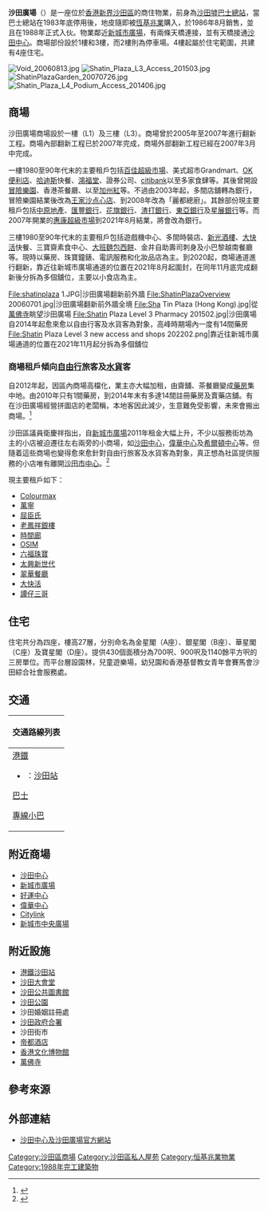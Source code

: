 {{Otheruses|subject=香港新界沙田一個私人屋苑'''沙田廣場'''|other=沙田另一個私人屋苑|沙田中心}}

{{Infobox_housinghk
| name = 沙田廣場<br/>Shatin Plaza
| logo =
| photo = Shatin Plaza 201403.jpg
| phototitle = 沙田廣場
| address = {{HKG}}[[新界|新界]][[沙田_(香港)|沙田]][[沙田正街|沙田正街]]21-27號
| developer = [[恆基兆業|恆基兆業]]
| use = 商場、住宅
| blocknumber = 4
| floornumber = L1－L4＋27層
| yearofcompletion = 1988年
| former = [[沙田墟|沙田墟]][[公共運輸交匯處|巴士總站]]
| facilities = 店舖、食肆
| website = {{url|http://www.hld.com/property/locallease/arcade/nt/shatinplz/index.htm}}
}}
'''沙田廣場'''（{{lang-en|Shatin Plaza}}）是一座位於[[香港|香港]][[新界|新界]][[沙田區|沙田區]]的商住物業，前身為[[沙田墟|沙田墟]][[公共運輸交匯處|巴士總站]]，當巴士總站在1983年底停用後，地皮隨即被[[恆基兆業|恆基兆業]]購入，於1986年8月銷售，並且在1988年正式入伙。物業鄰近[[新城市廣場|新城市廣場]]，有兩條天橋連接，並有天橋接通[[沙田中心|沙田中心]]。商場部份設於1樓和3樓，而2樓則為停車場。4樓起屬於住宅範圍，共建有4座住宅。

[[File:Void_20060813.jpg|right]]
[[File:Shatin_Plaza_L3_Access_201503.jpg|right]]
[[File:ShatinPlazaGarden_20070726.jpg|right]]
[[File:Shatin_Plaza_L4_Podium_Access_201406.jpg|right]]

==商場==
沙田廣場商場設於一樓（L1）及三樓（L3）。商場曾於2005年至2007年進行翻新工程。商場內部翻新工程已於2007年完成，商場外部翻新工程已經在2007年3月中完成。

一樓1980至90年代末的主要租戶包括[[百佳超級市場|百佳超級市場]]、美式超市Grandmart、[[OK便利店|OK便利店]]、[[哈迪斯|哈迪斯]]快餐、[[鴻福堂|鴻福堂]]、證券公司、[[citibank|citibank]]以至多家食肆等。其後曾開設[[冒險樂園|冒險樂園]]、香港茶餐廳、以至[[加州紅|加州紅]]等。不過由2003年起，多間店舖轉為銀行，冒險樂園結業後改為[[王家沙点心店|王家沙点心店]]、到2008年改為「麗都總廚」。其餘部份現主要租戶包括[[中原地產|中原地產]]、[[匯豐銀行|匯豐銀行]]、[[花旗銀行|花旗銀行]]、[[渣打銀行|渣打銀行]]、[[東亞銀行|東亞銀行]]及[[星展銀行|星展銀行]]等。而2007年開業的[[惠康超級市場|惠康超級市場]]到2021年8月結業，將會改為銀行。

三樓1980至90年代末的主要租戶包括遊戲機中心、多間時裝店、[[新光酒樓|新光酒樓]]、[[大快活|大快活]]快餐、三寶齋素食中心、[[大班麵包西餅|大班麵包西餅]]、金井自助壽司刺身及小巴黎越南餐廳等。現時以藥房、珠寶鐘錶、電訊服務和化妝品店為主。到2020起，商場通道進行翻新，靠近往新城市廣場通道的位置在2021年8月起圍封，在同年11月底完成翻新後分拆為多個舖位，主要以小食店為主。

<gallery>
File:shatinplaza 1.JPG|沙田廣場翻新前外牆
File:ShatinPlazaOverview 20060701.jpg|沙田廣場翻新前外牆全境
File:Sha Tin Plaza (Hong Kong).jpg|從[[萬佛寺|萬佛寺]]眺望沙田廣場
File:Shatin Plaza Level 3 Pharmacy 201502.jpg|沙田廣場自2014年起愈來愈以自由行客及水貨客為對象，高峰時期場內一度有14間藥房
File:Shatin Plaza Level 3 new access and shops 202202.png|靠近往新城市廣場通道的位置在2021年11月起分拆為多個舖位
</gallery>

===商場租戶傾向[[自由行|自由行]]旅客及[[水貨|水貨]]客===
自2012年起，因區內商場高檔化，業主亦大幅加租，由齋舖、茶餐廳變成[[藥房|藥房]]集中地。由2010年只有1間藥房，到2014年末有多達14間註冊藥房及賣藥店舖。有在沙田廣場經營拼圖店的老闆稱，本地客因此減少，生意難免受影響，未來會搬出商場。<ref>{{Cite web |url=http://specials.mingpao.com/cfm/News.cfm?SpecialsID=141&News=d9f3222c17323f48dd8307225cbd3656c98207a7191b702ed4c367641a0f7c56b4 |title=商場4年增7藥店 小店客減擬搬走 《明報》 2014年8月10日 |accessdate=2014年8月23日 |archive-date=2014年8月26日 |archive-url=https://web.archive.org/web/20140826115615/http://specials.mingpao.com/cfm/News.cfm?SpecialsID=141&News=d9f3222c17323f48dd8307225cbd3656c98207a7191b702ed4c367641a0f7c56b4 |dead-url=yes }}</ref>

沙田區議員衛慶祥指出，自[[新城市廣場|新城市廣場]]2011年租金大幅上升，不少以服務街坊為主的小店被迫遷往左右兩旁的小商場，如[[沙田中心|沙田中心]]，[[偉華中心|偉華中心]]及[[希爾頓中心|希爾頓中心]]等。但隨着這些商場也變得愈來愈針對自由行旅客及水貨客為對象，真正想為社區提供服務的小店唯有離開[[沙田市中心|沙田市中心]]。<ref>{{Cite web |url=http://hk.apple.nextmedia.com/realtime/news/20150217/53446403 |title=【沙田變天】小商場也淪陷 14藥房5食肆 《蘋果日報》 2015年2月17日 |accessdate=2015年2月19日 |archive-date=2015年2月19日 |archive-url=https://web.archive.org/web/20150219075902/http://hk.apple.nextmedia.com/realtime/news/20150217/53446403 |dead-url=no }}</ref>

現主要租戶如下：
* [[Colourmax|Colourmax]]
* [[萬寧_(零售商)|萬寧]]
* [[屈臣氏|屈臣氏]]
* [[老鳳祥|老鳳祥銀樓]]
* [[時間廊|時間廊]]
* [[OSIM|OSIM]]
* [[六福珠寶|六福珠寶]]
* [[太興新世代|太興新世代]]
* [[翠華餐廳|翠華餐廳]]
* [[大快活|大快活]]
* [[譚仔三哥|譚仔三哥]]

==住宅==
住宅共分為四座，樓高27層，分別命名為金星閣（A座）、銀星閣（B座）、華星閣（C座）及寶星閣（D座）。提供430個面積分為700呎、900呎及1140餘平方呎的三房單位。而平台層設園林，兒童遊樂場，幼兒園和香港基督教女青年會賽馬會沙田綜合社會服務處。

==交通==
{| class="mw-collapsible mw-collapsed wikitable" style="background:white; margin: 0 auto; width: auto;" 
! 交通路線列表
|-
|
;[[港鐵|港鐵]]
*{{港鐵路線標誌|EAL}}：[[沙田站|沙田站]]
;[[香港巴士|巴士]]
{{九龍新界巴士簡單列表|38B|47A|47X|48P|48X|49P|49X|72|80K|80M|81|81K|83K|83S|85|85K|86|86K|86S|88|88K|88X|89|89X|249X|263|269D|280X|282|283|284|285|288|288A|299X|N73|N271}}
{{大嶼山巴士簡單列表|A41|E42|E42C|E42P|R42|N42}}{{過海隧道巴士簡單列表|170|989|N170}}
;[[香港小巴|專線小巴]]
{{新界專線小巴簡單列表|28K|28S|65A|65K|68K|403|403A|481A|482|810|814}} 
|}

==附近商場==
* [[沙田中心|沙田中心]]
* [[新城市廣場|新城市廣場]]
* [[好運中心|好運中心]]
* [[偉華中心|偉華中心]]
* [[Citylink_(香港)|Citylink]]
* [[新城市中央廣場|新城市中央廣場]]

==附近設施==
* [[港鐵|港鐵]][[沙田站|沙田站]]
* [[沙田大會堂|沙田大會堂]]
* [[沙田公共圖書館|沙田公共圖書館]]
* [[沙田公園|沙田公園]]
* 沙田婚姻註冊處
* [[沙田政府合署|沙田政府合署]]
* 沙田街市
* [[帝都酒店|帝都酒店]]
* [[香港文化博物館|香港文化博物館]]
* [[萬佛寺|萬佛寺]]

==參考來源==
{{reflist}}

==外部連結==
*[https://web.archive.org/web/20090208065553/http://www.hld.com/property/locallease/arcade/nt/shatinplz/index.htm 沙田中心及沙田廣場官方網站]
{{恒基兆業地產}}

[[Category:沙田區商場|Category:沙田區商場]]
[[Category:沙田區私人屋苑|Category:沙田區私人屋苑]]
[[Category:恒基兆業物業|Category:恒基兆業物業]]
[[Category:1988年完工建築物|Category:1988年完工建築物]]